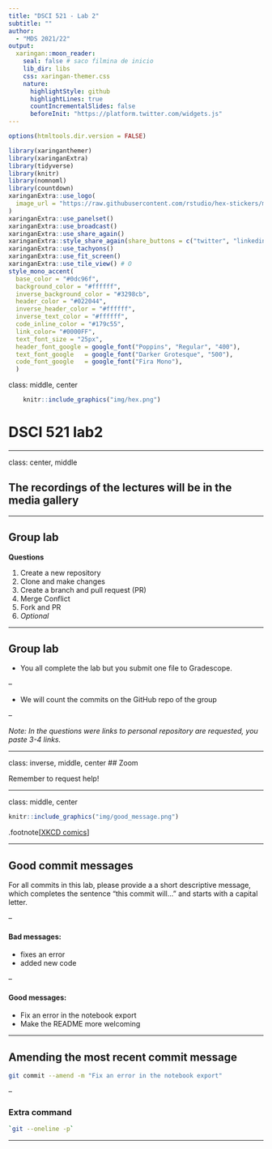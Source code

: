 ```yaml
---
title: "DSCI 521 - Lab 2"
subtitle: ""  
author: 
  - "MDS 2021/22"
output:
  xaringan::moon_reader:
    seal: false # saco filmina de inicio
    lib_dir: libs
    css: xaringan-themer.css
    nature:
      highlightStyle: github
      highlightLines: true
      countIncrementalSlides: false
      beforeInit: "https://platform.twitter.com/widgets.js"
---
```


```r
options(htmltools.dir.version = FALSE)
```

```r
library(xaringanthemer)
library(xaringanExtra)
library(tidyverse)
library(knitr)
library(nomnoml)
library(countdown)
xaringanExtra::use_logo(
  image_url = "https://raw.githubusercontent.com/rstudio/hex-stickers/master/PNG/xaringan.png"
)
xaringanExtra::use_panelset()
xaringanExtra::use_broadcast()
xaringanExtra::use_share_again()
xaringanExtra::style_share_again(share_buttons = c("twitter", "linkedin"))
xaringanExtra::use_tachyons()
xaringanExtra::use_fit_screen()
xaringanExtra::use_tile_view() # O
style_mono_accent(
  base_color = "#0dc96f",
  background_color = "#ffffff",
  inverse_background_color = "#3298cb",
  header_color = "#022044",
  inverse_header_color = "#ffffff", 
  inverse_text_color = "#ffffff",
  code_inline_color = "#179c55",
  link_color= "#0000FF",
  text_font_size = "25px",
  header_font_google = google_font("Poppins", "Regular", "400"),
  text_font_google   = google_font("Darker Grotesque", "500"),
  code_font_google   = google_font("Fira Mono"),
  )

```



class: middle, center

```r
    knitr::include_graphics("img/hex.png")
```
# DSCI 521 lab2

---

class: center, middle

## The recordings of the lectures will be in the media gallery



---

## Group lab

**Questions**

1. Create a new repository
2. Clone and make changes 
3. Create a branch and pull request (PR)
4. Merge Conflict
5. Fork and PR
6. _Optional_

---

## Group lab

- You all complete the lab but you submit one file to Gradescope.

--

- We will count the commits on the GitHub repo of the group

--

_Note: In the questions were links to personal repository are requested, you paste 3-4 links._


---


class: inverse, middle, center
## Zoom

Remember to request help!

---

class: middle, center
```r
knitr::include_graphics("img/good_message.png")
```


.footnote[[XKCD comics](https://xkcd.com/1296/)]

---

## Good commit messages

For all commits in this lab, please provide a a short descriptive message, which completes the sentence "this commit will..." and starts with a capital letter.

--

#### Bad messages:
- fixes an error
- added new code

--

#### Good messages:
- Fix an error in the notebook export
- Make the README more welcoming


---

## Amending the most recent commit message

```bash
git commit --amend -m "Fix an error in the notebook export"
```

--

### Extra command

```bash
`git --oneline -p`
```

---


